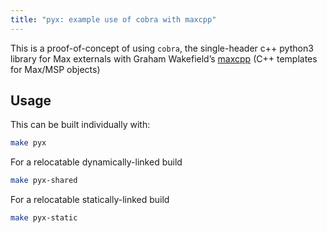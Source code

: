 ```yaml
---
title: "pyx: example use of cobra with maxcpp"
---
```


This is a proof-of-concept of using `cobra`, the single-header c++ python3 library for Max externals with Graham Wakefield's [maxcpp](https://github.com/grrrwaaa/maxcpp) (C++ templates for Max/MSP objects)

## Usage

This can be built individually with:

```sh
make pyx
```

For a relocatable dynamically-linked build

```sh
make pyx-shared
```

For a relocatable statically-linked build

```sh
make pyx-static
```
